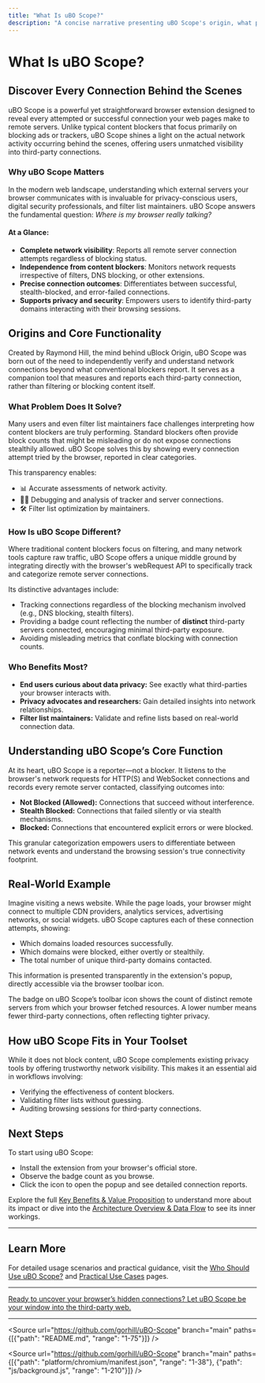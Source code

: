 ```yaml
---
title: "What Is uBO Scope?"
description: "A concise narrative presenting uBO Scope's origin, what problem it solves, and how it stands apart from conventional content blockers or network inspection tools. This page clearly outlines its core function: revealing all attempted or successful connections to remote servers, and how this can help users, privacy advocates, and filter list maintainers understand third-party network activity."
---
```


# What Is uBO Scope?

## Discover Every Connection Behind the Scenes

uBO Scope is a powerful yet straightforward browser extension designed to reveal every attempted or successful connection your web pages make to remote servers. Unlike typical content blockers that focus primarily on blocking ads or trackers, uBO Scope shines a light on the actual network activity occurring behind the scenes, offering users unmatched visibility into third-party connections.

### Why uBO Scope Matters

In the modern web landscape, understanding which external servers your browser communicates with is invaluable for privacy-conscious users, digital security professionals, and filter list maintainers. uBO Scope answers the fundamental question: *Where is my browser really talking?*

#### At a Glance:

- **Complete network visibility**: Reports all remote server connection attempts regardless of blocking status.
- **Independence from content blockers**: Monitors network requests irrespective of filters, DNS blocking, or other extensions.
- **Precise connection outcomes**: Differentiates between successful, stealth-blocked, and error-failed connections.
- **Supports privacy and security**: Empowers users to identify third-party domains interacting with their browsing sessions.

## Origins and Core Functionality

Created by Raymond Hill, the mind behind uBlock Origin, uBO Scope was born out of the need to independently verify and understand network connections beyond what conventional blockers report. It serves as a companion tool that measures and reports each third-party connection, rather than filtering or blocking content itself.

### What Problem Does It Solve?

Many users and even filter list maintainers face challenges interpreting how content blockers are truly performing. Standard blockers often provide block counts that might be misleading or do not expose connections stealthily allowed. uBO Scope solves this by showing every connection attempt tried by the browser, reported in clear categories.

This transparency enables:

- 📊 Accurate assessments of network activity.
- 🕵️‍♂️ Debugging and analysis of tracker and server connections.
- 🛠️ Filter list optimization by maintainers.

### How Is uBO Scope Different?

Where traditional content blockers focus on filtering, and many network tools capture raw traffic, uBO Scope offers a unique middle ground by integrating directly with the browser's webRequest API to specifically track and categorize remote server connections.

Its distinctive advantages include:

- Tracking connections regardless of the blocking mechanism involved (e.g., DNS blocking, stealth filters).
- Providing a badge count reflecting the number of **distinct** third-party servers connected, encouraging minimal third-party exposure.
- Avoiding misleading metrics that conflate blocking with connection counts.

### Who Benefits Most?

- **End users curious about data privacy:** See exactly what third-parties your browser interacts with.
- **Privacy advocates and researchers:** Gain detailed insights into network relationships.
- **Filter list maintainers:** Validate and refine lists based on real-world connection data.

## Understanding uBO Scope’s Core Function

At its heart, uBO Scope is a reporter—not a blocker. It listens to the browser's network requests for HTTP(S) and WebSocket connections and records every remote server contacted, classifying outcomes into:

- **Not Blocked (Allowed):** Connections that succeed without interference.
- **Stealth Blocked:** Connections that failed silently or via stealth mechanisms.
- **Blocked:** Connections that encountered explicit errors or were blocked.

This granular categorization empowers users to differentiate between network events and understand the browsing session's true connectivity footprint.

## Real-World Example

Imagine visiting a news website. While the page loads, your browser might connect to multiple CDN providers, analytics services, advertising networks, or social widgets. uBO Scope captures each of these connection attempts, showing:

- Which domains loaded resources successfully.
- Which domains were blocked, either overtly or stealthily.
- The total number of unique third-party domains contacted.

This information is presented transparently in the extension's popup, directly accessible via the browser toolbar icon.

<Tip>
The badge on uBO Scope’s toolbar icon shows the count of distinct remote servers from which your browser fetched resources. A lower number means fewer third-party connections, often reflecting tighter privacy.
</Tip>

## How uBO Scope Fits in Your Toolset

While it does not block content, uBO Scope complements existing privacy tools by offering trustworthy network visibility. This makes it an essential aid in workflows involving:

- Verifying the effectiveness of content blockers.
- Validating filter lists without guessing.
- Auditing browsing sessions for third-party connections.

## Next Steps

To start using uBO Scope:

- Install the extension from your browser's official store.
- Observe the badge count as you browse.
- Click the icon to open the popup and see detailed connection reports.

Explore the full [Key Benefits & Value Proposition](/overview/intro-basics/value-prop-benefits) to understand more about its impact or dive into the [Architecture Overview & Data Flow](/overview/how-it-works/architecture-overview) to see its inner workings.

---

## Learn More

For detailed usage scenarios and practical guidance, visit the [Who Should Use uBO Scope?](/overview/audience-usecases/who-should-use) and [Practical Use Cases](/overview/audience-usecases/practical-use-cases) pages.

---

<u>Ready to uncover your browser’s hidden connections? Let uBO Scope be your window into the third-party web.</u>

---

<Source url="https://github.com/gorhill/uBO-Scope" branch="main" paths={[{"path": "README.md", "range": "1-75"}]} />

<Source url="https://github.com/gorhill/uBO-Scope" branch="main" paths={[{"path": "platform/chromium/manifest.json", "range": "1-38"}, {"path": "js/background.js", "range": "1-210"}]} />